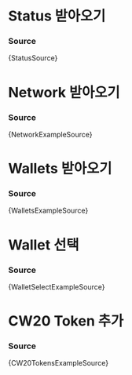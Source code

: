 





# Status 받아오기

<StatusExample />

### Source

<CodeBlock language="tsx">{StatusSource}</CodeBlock>

# Network 받아오기

<NetworkExample />

### Source

<CodeBlock language="tsx">{NetworkExampleSource}</CodeBlock>

# Wallets 받아오기

<WalletsExample />

### Source

<CodeBlock language="tsx">{WalletsExampleSource}</CodeBlock>

# Wallet 선택

<WalletSelectExample />

### Source

<CodeBlock language="tsx">{WalletSelectExampleSource}</CodeBlock>

# CW20 Token 추가

<CW20TokensExample />

### Source

<CodeBlock language="tsx">{CW20TokensExampleSource}</CodeBlock>